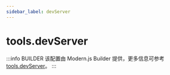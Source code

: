 ```yaml
---
sidebar_label: devServer
---
```


# tools.devServer

:::info BUILDER
该配置由 Modern.js Builder 提供，更多信息可参考 [tools.devServer](https://modernjs.dev/builder/api/config-tools.html#tools-devserver)。
:::


<Main />
